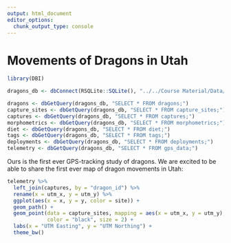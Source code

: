 ```yaml
---
output: html_document
editor_options: 
  chunk_output_type: console
---
```

# Movements of Dragons in Utah {#mov}

```r
library(DBI)

dragons_db <- dbConnect(RSQLite::SQLite(), "../../Course Material/Data/dragons/dragons.db")

dragons <- dbGetQuery(dragons_db, "SELECT * FROM dragons;")
capture_sites <- dbGetQuery(dragons_db, "SELECT * FROM capture_sites;")
captures <- dbGetQuery(dragons_db, "SELECT * FROM captures;")
morphometrics <- dbGetQuery(dragons_db, "SELECT * FROM morphometrics;")
diet <- dbGetQuery(dragons_db, "SELECT * FROM diet;")
tags <- dbGetQuery(dragons_db, "SELECT * FROM tags;")
deployments <- dbGetQuery(dragons_db, "SELECT * FROM deployments;")
telemetry <- dbGetQuery(dragons_db, "SELECT * FROM gps_data;")
```

Ours is the first ever GPS-tracking study of dragons. We are excited to be able
to share the first ever map of dragon movements in Utah:

```r

telemetry %>% 
  left_join(captures, by = "dragon_id") %>% 
  rename(x = utm_x, y = utm_y) %>% 
  ggplot(aes(x = x, y = y, color = site)) +
  geom_path() +
  geom_point(data = capture_sites, mapping = aes(x = utm_x, y = utm_y),
             color = "black", size = 2) +
  labs(x = "UTM Easting", y = "UTM Northing") +
  theme_bw()

```

